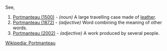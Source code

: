 See,

#[[Portmanteau (1500)]] - ''(noun)'' A large travelling case made of [[leather]].
#[[Portmanteau (1872)]] - ''(adjective)'' Word combining the meaning of other words.
#[[Portmanteau (2002)]] - ''(adjective)'' A work produced by several people.

[http://www.wikipedia.org/wiki/Portmanteau Wikipedia: Portmanteau]